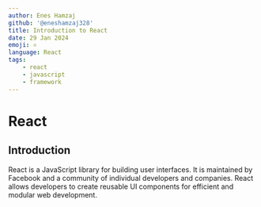 ---
author: Enes Hamzaj
github: '@eneshamzaj328'
title: Introduction to React
date: 29 Jan 2024
emoji: ⚛️
language: React
tags:
    - react
    - javascript
    - framework
---

# React

## Introduction

React is a JavaScript library for building user interfaces. It is maintained by Facebook and a community of individual developers and companies. React allows developers to create reusable UI components for efficient and modular web development.
